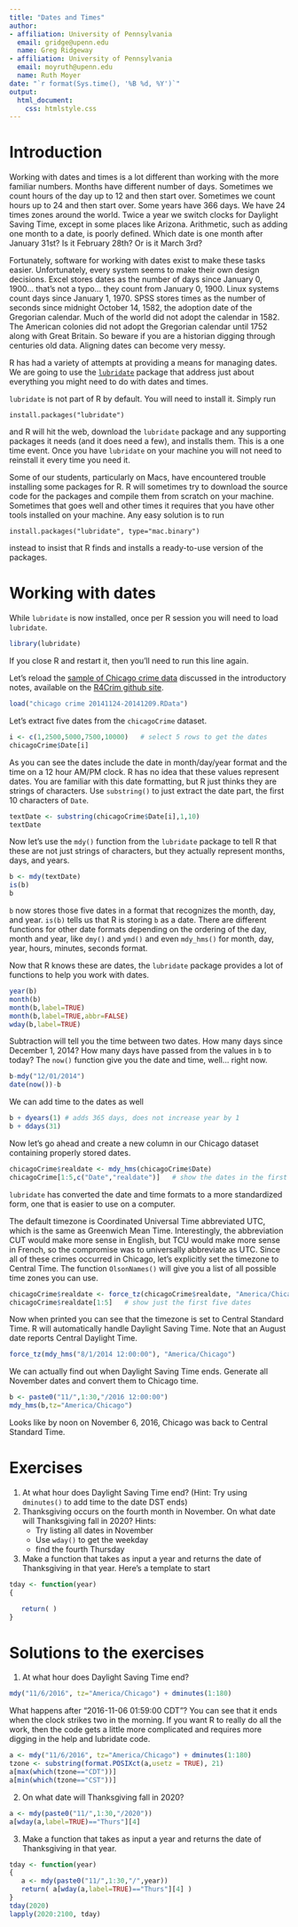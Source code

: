 ```yaml
---
title: "Dates and Times"
author:
- affiliation: University of Pennsylvania
  email: gridge@upenn.edu
  name: Greg Ridgeway
- affiliation: University of Pennsylvania
  email: moyruth@upenn.edu
  name: Ruth Moyer
date: "`r format(Sys.time(), '%B %d, %Y')`"
output:
  html_document:
    css: htmlstyle.css
---
```

<!-- HTML YAML header Ctrl-Shift-C to comment/uncomment -->


<!-- PDF YAML header Ctrl-Shift-C to comment/uncomment -->
<!-- --- -->
<!-- title: "Dates and Times" -->
<!-- author: -->
<!-- - Greg Ridgeway (gridge@upenn.edu) -->
<!-- - Ruth Moyer (moyruth@upenn.edu) -->
<!-- date: "`r format(Sys.time(), '%B %d, %Y')`" -->
<!-- output: -->
<!--   pdf_document: -->
<!--     latex_engine: pdflatex -->
<!--   html_document: default -->
<!-- fontsize: 11pt -->
<!-- fontfamily: mathpazo -->
<!-- --- -->






# Introduction

Working with dates and times is a lot different than working with the more familiar numbers. Months have different number of days. Sometimes we count hours of the day up to 12 and then start over. Sometimes we count hours up to 24 and then start over. Some years have 366 days. We have 24 times zones around the world. Twice a year we switch clocks for Daylight Saving Time, except in some places like Arizona. Arithmetic, such as adding one month to a date, is poorly defined. Which date is one month after January 31st? Is it February 28th? Or is it March 3rd?

Fortunately, software for working with dates exist to make these tasks easier. Unfortunately, every system seems to make their own design decisions. Excel stores dates as the number of days since January 0, 1900... that's not a typo... they count from January 0, 1900. Linux systems count days since January 1, 1970. SPSS stores times as the number of seconds since midnight October 14, 1582, the adoption date of the Gregorian calendar. Much of the world did not adopt the calendar in 1582. The American colonies did not adopt the Gregorian calendar until 1752 along with Great Britain. So beware if you are a historian digging through centuries old data. Aligning dates can become very messy.

R has had a variety of attempts at providing a means for managing dates. We are going to use the [`lubridate`](http://www.jstatsoft.org/v40/i03/paper) package that address just about everything you might need to do with dates and times. 

`lubridate` is not part of R by default. You will need to install it. Simply run
```
install.packages("lubridate")
```
and R will hit the web, download the `lubridate` package and any supporting packages it needs (and it does need a few), and installs them. This is a one time event. Once you have `lubridate` on your machine you will not need to reinstall it every time you need it.

Some of our students, particularly on Macs, have encountered trouble installing some packages for R. R will sometimes try to download the source code for the packages and compile them from scratch on your machine. Sometimes that goes well and other times it requires that you have other tools installed on your machine. Any easy solution is to run
```
install.packages("lubridate", type="mac.binary")
```
instead to insist that R finds and installs a ready-to-use version of the packages.


# Working with dates
While `lubridate` is now installed, once per R session you will need to load `lubridate`. 
```r
library(lubridate)
```
If you close R and restart it, then you'll need to run this line again.

Let's reload the [sample of Chicago crime data](https://github.com/gregridgeway/R4criminology/blob/master/chicago%20crime%2020141124-20141209.RData) discussed in the introductory notes, available on the [R4Crim github site](https://github.com/gregridgeway/R4crim).
```r
load("chicago crime 20141124-20141209.RData")
```

Let's extract five dates from the `chicagoCrime` dataset.
```r
i <- c(1,2500,5000,7500,10000)   # select 5 rows to get the dates
chicagoCrime$Date[i]
```
As you can see the dates include the date in month/day/year format and the time on a 12 hour AM/PM clock. R has no idea that these values represent dates. You are familiar with this date formatting, but R just thinks they are strings of characters. Use `substring()` to just extract the date part, the first 10 characters of `Date`.
```r
textDate <- substring(chicagoCrime$Date[i],1,10)
textDate
```

Now let's use the `mdy()` function from the `lubridate` package to tell R that these are not just strings of characters, but they actually represent months, days, and years.
```r
b <- mdy(textDate)
is(b)
b
```
`b` now stores those five dates in a format that recognizes the month, day, and year. `is(b)` tells us that R is storing `b` as a date. There are different functions for other date formats depending on the ordering of the day, month and year, like `dmy()` and `ymd()` and even `mdy_hms()` for month, day, year, hours, minutes, seconds format.

Now that R knows these are dates, the `lubridate` package provides a lot of functions to help you work with dates.
```r
year(b)
month(b)
month(b,label=TRUE)
month(b,label=TRUE,abbr=FALSE)
wday(b,label=TRUE)
```

Subtraction will tell you the time between two dates. How many days since December 1, 2014? How many days have passed from the values in `b` to today? The `now()` function give you the date and time, well... right now.
```r
b-mdy("12/01/2014")
date(now())-b
```

We can add time to the dates as well
```r
b + dyears(1) # adds 365 days, does not increase year by 1
b + ddays(31)
```

Now let's go ahead and create a new column in our Chicago dataset containing properly stored dates.
```r
chicagoCrime$realdate <- mdy_hms(chicagoCrime$Date)
chicagoCrime[1:5,c("Date","realdate")]   # show the dates in the first five rows
```
`lubridate` has converted the date and time formats to a more standardized form, one that is easier to use on a computer.

The default timezone is Coordinated Universal Time abbreviated UTC, which is the same as Greenwich Mean Time. Interestingly, the abbreviation CUT would make more sense in English, but TCU would make more sense in French, so the compromise was to universally abbreviate as UTC. Since all of these crimes occurred in Chicago, let's explicitly set the timezone to Central Time. The function `OlsonNames()` will give you a list of all possible time zones you can use.
```r
chicagoCrime$realdate <- force_tz(chicagoCrime$realdate, "America/Chicago")
chicagoCrime$realdate[1:5]   # show just the first five dates
```
Now when printed you can see that the timezone is set to Central Standard Time. R will automatically handle Daylight Saving Time. Note that an August date reports Central Daylight Time.
```r
force_tz(mdy_hms("8/1/2014 12:00:00"), "America/Chicago")
```

We can actually find out when Daylight Saving Time ends. Generate all November dates and convert them to Chicago time.
```r
b <- paste0("11/",1:30,"/2016 12:00:00")
mdy_hms(b,tz="America/Chicago")
```
Looks like by noon on November 6, 2016, Chicago was back to Central Standard Time.

# Exercises
1. At what hour does Daylight Saving Time end? (Hint: Try using `dminutes()` to add time to the date DST ends)
2. Thanksgiving occurs on the fourth month in November. On what date will Thanksgiving fall in 2020? Hints:
     + Try listing all dates in November
     + Use `wday()` to get the weekday
     + find the fourth Thursday
3. Make a function that takes as input a year and returns the date of Thanksgiving in that year. Here's a template to start

```r
tday <- function(year)
{

   return( )
}
```

# Solutions to the exercises 
1. At what hour does Daylight Saving Time end?
```r
mdy("11/6/2016", tz="America/Chicago") + dminutes(1:180)
```
What happens after "2016-11-06 01:59:00 CDT"? You can see that it ends when the clock strikes two in the morning. If you want R to really do all the work, then the code gets a little more complicated and requires more digging in the help and lubridate code.
```r
a <- mdy("11/6/2016", tz="America/Chicago") + dminutes(1:180)
tzone <- substring(format.POSIXct(a,usetz = TRUE), 21)
a[max(which(tzone=="CDT"))]
a[min(which(tzone=="CST"))]
```

2. On what date will Thanksgiving fall in 2020?
```r
a <- mdy(paste0("11/",1:30,"/2020"))
a[wday(a,label=TRUE)=="Thurs"][4]
```

3. Make a function that takes as input a year and returns the date of Thanksgiving in that year.
```r
tday <- function(year)
{
   a <- mdy(paste0("11/",1:30,"/",year))
   return( a[wday(a,label=TRUE)=="Thurs"][4] )
}
tday(2020)
lapply(2020:2100, tday)
```
